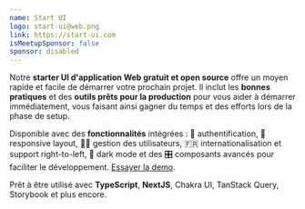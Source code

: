 ```yaml
---
name: Start UI
logo: start-ui@web.png
link: https://start-ui.com
isMeetupSponsor: false
sponsor: disabled
---
```


Notre **starter UI d'application Web gratuit et open source** offre un moyen
rapide et facile de démarrer votre prochain projet. Il inclut les
**bonnes pratiques** et des **outils prêts pour la production** pour vous aider
à démarrer immédiatement, vous faisant ainsi gagner du temps et des efforts lors
de la phase de setup.

Disponible avec des **fonctionnalités** intégrées : 🔐 authentification,
📱responsive layout, 🧑‍💻 gestion des utilisateurs, 🇫🇷 internationalisation et
support right-to-left, 🌚 dark mode et des 🎛 composants avancés pour faciliter
le développement. [Essayer la demo](http://demo.start-ui.com/).

Prêt à être utilisé avec **TypeScript**, **NextJS**, Chakra UI, TanStack Query,
Storybook et plus encore.

